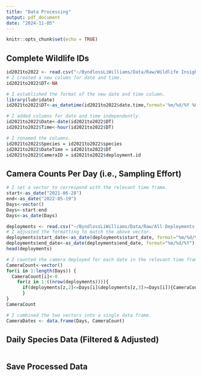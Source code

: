 ```yaml
---
title: "Data Processing"
output: pdf_document
date: "2024-11-05"
---
```


```r
knitr::opts_chunk$set(echo = TRUE)
```

## Complete Wildlife IDs
```r
id2021to2022 <- read.csv("~/ByndlossLiWilliams/Data/Raw/Wildlife Insights (2021-2022).csv")
# I created a new column for date and time.
id2021to2022$DT<-NA

# I established the format of the new date and time column.
library(lubridate)
id2021to2022$DT<-as_datetime(id2021to2022$date.time,format='%m/%d/%Y %H:%M')

# I added columns for date and time independently.
id2021to2022$Date<-date(id2021to2022$DT)
id2021to2022$Time<-hour(id2021to2022$DT)

# I renamed the columns.
id2021to2022$Species = id2021to2022$species
id2021to2022$DateTime = id2021to2022$DT
id2021to2022$CameraID = id2021to2022$deployment.id
```

## Camera Counts Per Day (i.e., Sampling Effort)
```r
# I set a vector to correspond with the relevant time frame.
start<-as_date("2021-06-28")
end<-as_date("2022-05-19")
Days<-vector()
Days<-start:end
Days<-as_date(Days)

deployments <- read.csv("~/ByndlossLiWilliams/Data/Raw/All Deployments (2019-2022).csv")
# I adjusted the formatting to match the above vector.
deployments$start_date<-as_date(deployments$start_date, format="%m/%d/%Y")
deployments$end_date<-as_date(deployments$end_date, format="%m/%d/%Y")
head(deployments)

# I counted the camera deployed for each date in the relevant time frame.
CameraCount<-vector()
for(i in 1:length(Days)) {
  CameraCount[i]<-0
    for(z in 1:((nrow(deployments)))){
      if(deployments[z,2]<=Days[i]&deployments[z,3]>=Days[i]){CameraCount[i]<-CameraCount[i]+1}
      }
}
CameraCount

# I combined the two vectors into a single data frame.
CameraDates <- data.frame(Days, CameraCount)
```

## Daily Species Data (Filtered & Adjusted)
```r

```

## Save Processed Data
```r

```

